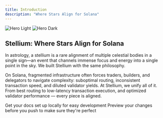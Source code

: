 ```yaml
---
title: Introduction
description: "Where Stars Align for Solana"
---
```


<img
  className="block dark:hidden"
  src="/images/hero-light.png"
  alt="Hero Light"
/>
<img
  className="hidden dark:block"
  src="/images/hero-dark.png"
  alt="Hero Dark"
/>

## Stellium: Where Stars Align for Solana

In astrology, a stellium is a rare alignment of multiple celestial bodies in a single sign—an event that channels immense focus and energy into a single point in the sky. We built Stellium with the same philosophy.

On Solana, fragmented infrastructure often forces traders, builders, and delegators to navigate complexity: suboptimal routing, inconsistent transaction speed, and diluted validator yields. At Stellium, we unify all of it. From best routing to low-latency transaction execution, and optimized validator performance — every piece is aligned.


<CardGroup cols={2}>
  <Card
    title="Edit Your Docs"
    icon="pen-to-square"
    href="https://mintlify.com/docs/quickstart"
  >
    Get your docs set up locally for easy development
  </Card>
  <Card
    title="Preview Changes"
    icon="image"
    href="https://mintlify.com/docs/development"
  >
    Preview your changes before you push to make sure they're perfect
  </Card>
</CardGroup>

